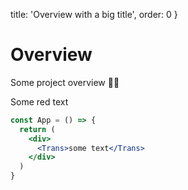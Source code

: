   title: 'Overview with a big title',
  order: 0
}

# Overview

Some project overview 🚧🚧

Some red text

```jsx
const App = () => {
  return (
    <div>
      <Trans>some text</Trans>
    </div>
  )
}
```
